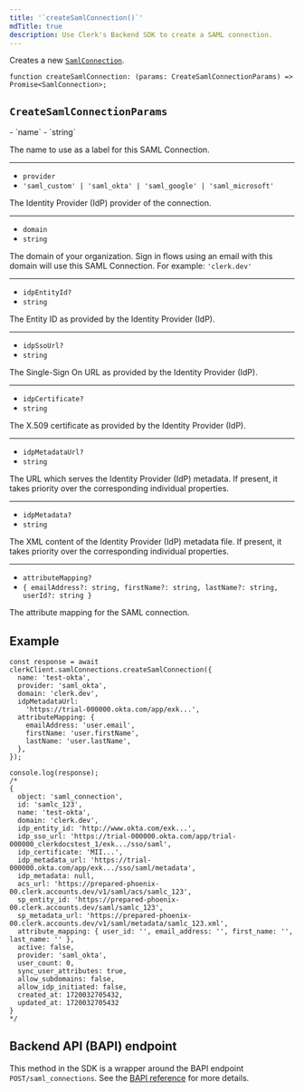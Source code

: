 ```yaml
---
title: '`createSamlConnection()`'
mdTitle: true
description: Use Clerk's Backend SDK to create a SAML connection.
---
```


Creates a new [`SamlConnection`](/docs/references/backend/types/saml-connection).

```tsx {{ prettier: false }}
function createSamlConnection: (params: CreateSamlConnectionParams) => Promise<SamlConnection>;
```

## `CreateSamlConnectionParams`

<Properties>
  - `name`
  - `string`

  The name to use as a label for this SAML Connection.

  ---

  - `provider`
  - `'saml_custom' | 'saml_okta' | 'saml_google' | 'saml_microsoft'`

  The Identity Provider (IdP) provider of the connection.

  ---

  - `domain`
  - `string`

  The domain of your organization. Sign in flows using an email with this domain will use this SAML Connection. For example: `'clerk.dev'`

  ---

  - `idpEntityId?`
  - `string`

  The Entity ID as provided by the Identity Provider (IdP).

  ---

  - `idpSsoUrl?`
  - `string`

  The Single-Sign On URL as provided by the Identity Provider (IdP).

  ---

  - `idpCertificate?`
  - `string`

  The X.509 certificate as provided by the Identity Provider (IdP).

  ---

  - `idpMetadataUrl?`
  - `string`

  The URL which serves the Identity Provider (IdP) metadata. If present, it takes priority over the corresponding individual properties.

  ---

  - `idpMetadata?`
  - `string`

  The XML content of the Identity Provider (IdP) metadata file. If present, it takes priority over the corresponding individual properties.

  ---

  - `attributeMapping?`
  - `{ emailAddress?: string, firstName?: string, lastName?: string, userId?: string }`

  The attribute mapping for the SAML connection.
</Properties>

## Example

```tsx {{ prettier: false }}
const response = await clerkClient.samlConnections.createSamlConnection({
  name: 'test-okta',
  provider: 'saml_okta',
  domain: 'clerk.dev',
  idpMetadataUrl:
    'https://trial-000000.okta.com/app/exk...',
  attributeMapping: {
    emailAddress: 'user.email',
    firstName: 'user.firstName',
    lastName: 'user.lastName',
  },
});

console.log(response);
/*
{
  object: 'saml_connection',
  id: 'samlc_123',
  name: 'test-okta',
  domain: 'clerk.dev',
  idp_entity_id: 'http://www.okta.com/exk...',
  idp_sso_url: 'https://trial-000000.okta.com/app/trial-000000_clerkdocstest_1/exk.../sso/saml',
  idp_certificate: 'MII...',
  idp_metadata_url: 'https://trial-000000.okta.com/app/exk.../sso/saml/metadata',
  idp_metadata: null,
  acs_url: 'https://prepared-phoenix-00.clerk.accounts.dev/v1/saml/acs/samlc_123',
  sp_entity_id: 'https://prepared-phoenix-00.clerk.accounts.dev/saml/samlc_123',
  sp_metadata_url: 'https://prepared-phoenix-00.clerk.accounts.dev/v1/saml/metadata/samlc_123.xml',
  attribute_mapping: { user_id: '', email_address: '', first_name: '', last_name: '' },
  active: false,
  provider: 'saml_okta',
  user_count: 0,
  sync_user_attributes: true,
  allow_subdomains: false,
  allow_idp_initiated: false,
  created_at: 1720032705432,
  updated_at: 1720032705432
}
*/
```

## Backend API (BAPI) endpoint

This method in the SDK is a wrapper around the BAPI endpoint `POST/saml_connections`. See the [BAPI reference](https://clerk.com/docs/reference/backend-api/tag/SAML-Connections#operation/CreateSAMLConnection) for more details.
